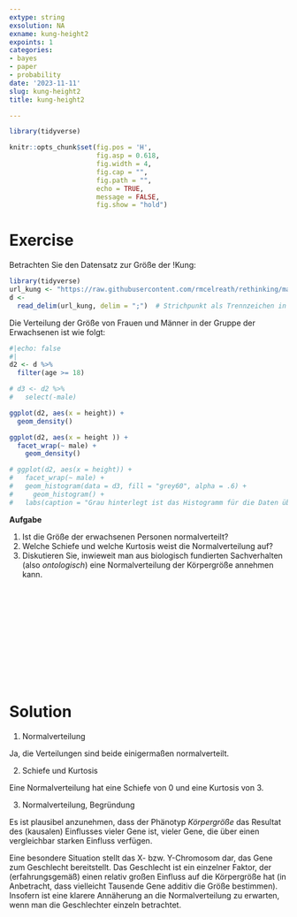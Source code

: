 ```yaml
---
extype: string
exsolution: NA
exname: kung-height2
expoints: 1
categories:
- bayes
- paper
- probability
date: '2023-11-11'
slug: kung-height2
title: kung-height2

---
```





```r
library(tidyverse)

```


```r
knitr::opts_chunk$set(fig.pos = 'H',
                      fig.asp = 0.618,
                      fig.width = 4,
                      fig.cap = "", 
                      fig.path = "",
                      echo = TRUE,
                      message = FALSE,
                      fig.show = "hold")
```






# Exercise



Betrachten Sie den Datensatz zur Größe der !Kung:

```r
library(tidyverse)
url_kung <- "https://raw.githubusercontent.com/rmcelreath/rethinking/master/data/Howell1.csv"
d <-
  read_delim(url_kung, delim = ";")  # Strichpunkt als Trennzeichen in der CSV-Datei
```


Die Verteilung der Größe von Frauen und Männer in der Gruppe der Erwachsenen ist wie folgt:


```r
#|echo: false
#|
d2 <- d %>% 
  filter(age >= 18)

# d3 <- d2 %>% 
#   select(-male)

ggplot(d2, aes(x = height)) +
  geom_density()

ggplot(d2, aes(x = height )) +
  facet_wrap(~ male) +
    geom_density()

# ggplot(d2, aes(x = height)) +
#   facet_wrap(~ male) +
#   geom_histogram(data = d3, fill = "grey60", alpha = .6) +
#     geom_histogram() +
#   labs(caption = "Grau hinterlegt ist das Histogramm für die Daten über beide Geschlechter")
```



**Aufgabe** 

1. Ist die Größe der erwachsenen Personen normalverteilt?
2. Welche Schiefe und welche Kurtosis weist die Normalverteilung auf?
3. Diskutieren Sie, inwieweit man aus biologisch fundierten Sachverhalten (also *ontologisch*) eine Normalverteilung der Körpergröße annehmen kann.



</br>
</br>
</br>
</br>
</br>
</br>
</br>
</br>
</br>
</br>

# Solution

1. Normalverteilung

Ja, die Verteilungen sind beide einigermaßen normalverteilt.


2. Schiefe und Kurtosis

Eine Normalverteilung hat eine Schiefe von 0 und eine Kurtosis von 3.



3. Normalverteilung, Begründung

Es ist plausibel anzunehmen, dass der Phänotyp *Körpergröße* das Resultat des (kausalen) Einflusses vieler Gene ist, 
vieler Gene, die über einen vergleichbar starken Einfluss verfügen.

Eine besondere Situation stellt das X- bzw. Y-Chromosom dar, das Gene zum Geschlecht bereitstellt. 
Das Geschlecht ist ein einzelner Faktor, 
der (erfahrungsgemäß) einen relativ großen Einfluss auf die Körpergröße hat (in Anbetracht, dass vielleicht Tausende Gene additiv die Größe bestimmen). 
Insofern ist eine klarere Annäherung an die Normalverteilung zu erwarten, 
wenn man die Geschlechter einzeln betrachtet.






